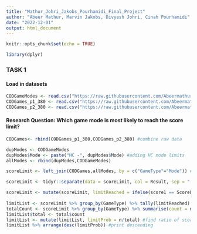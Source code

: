 ```yaml
---
title: "Mathur_Johri_Jakobs_Pourhamidi_Final_Project"
author: "Abeer Mathur, Marvin Jakobs, Divyesh Johri, Cinah Pourhamidi"
date: "2022-12-01"
output: html_document
---
```


```r
knitr::opts_chunk$set(echo = TRUE)
```


```r
library(dplyr)
```
### TASK 1

#### Load in datasets
```r
CODGameModes <- read.csv("https://raw.githubusercontent.com/Abeermathur7/STAT380Final/main/CODGameModes.csv")
CODGames_p1_380 <- read.csv("https://raw.githubusercontent.com/Abeermathur7/STAT380Final/main/CODGames_p1_380.csv")
CODGames_p2_380 <- read.csv("https://raw.githubusercontent.com/Abeermathur7/STAT380Final/main/CODGames_p2_380.csv")
```

#### Research Question: Which game mode is most likely to reach the score limit? 
```r
CODGames<- rbind(CODGames_p1_380,CODGames_p2_380) #combine raw data

dupModes <- CODGameModes
dupModes$Mode <- paste("HC -", dupModes$Mode) #adding HC mode limits
allModes <- rbind(dupModes,CODGameModes)

scoreLimit <- left_join(CODGames,allModes, by = c("GameType"="Mode")) #add time limit column

scoreLimit <- tidyr::separate(data = scoreLimit, col = Result, sep = "-", into = c("score1","score2")) #put each team score into individual columns

scoreLimit <- mutate(scoreLimit, limitReached = ifelse(score1 == ScoreLimit | score2 == ScoreLimit,1,0)) #note if either team reached the limit
         
limitList <- scoreLimit %>% group_by(GameType) %>% tally(limitReached) #group by and count games that reached score limit for each mode
totalCount <- scoreLimit %>% group_by(GameType) %>% summarise(count = n()) #total games of each mode played
limitList$total <- total$count 
limitList <- mutate(limitList, limitProb = n/total) #find ratio of score limit reached to games played
limitList %>% arrange(desc(limitProb)) #print descending
```
